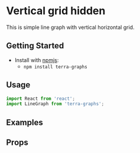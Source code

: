 
# Vertical grid hidden

This is simple line graph with vertical horizontal grid.

## Getting Started

- Install with [npmjs](https://www.npmjs.com):
  - `npm install terra-graphs`

## Usage

```jsx
import React from 'react';
import LineGraph from 'terra-graphs';
```
## Examples
<LineGraph />

## Props
<PropsTable />